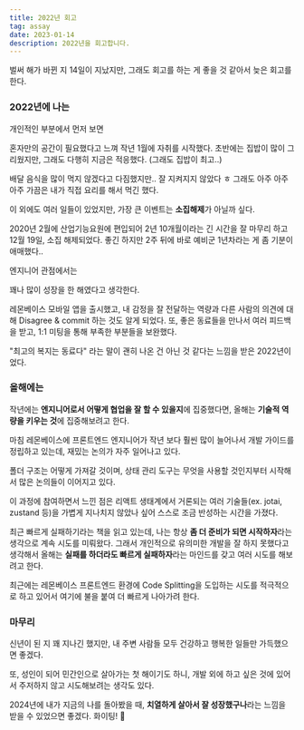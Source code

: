 ```yaml
---
title: 2022년 회고
tag: assay
date: 2023-01-14
description: 2022년을 회고합니다.
---
```


벌써 해가 바뀐 지 14일이 지났지만, 그래도 회고를 하는 게 좋을 것 같아서 늦은 회고를 한다.

### 2022년에 나는

개인적인 부분에서 먼저 보면

혼자만의 공간이 필요했다고 느껴 작년 1월에 자취를 시작했다. 초반에는 집밥이 많이 그리웠지만, 그래도 다행히 지금은 적응했다. (그래도 집밥이 최고..)

배달 음식을 많이 먹지 않겠다고 다짐했지만.. 잘 지켜지지 않았다 ㅎ 그래도 아주 아주 아주 가끔은 내가 직접 요리를 해서 먹긴 했다.

이 외에도 여러 일들이 있었지만, 가장 큰 이벤트는 **소집해제**가 아닐까 싶다.

2020년 2월에 산업기능요원에 편입되어 2년 10개월이라는 긴 시간을 잘 마무리 하고 12월 19일, 소집 해제되었다. 좋긴 하지만 2주 뒤에 바로 예비군 1년차라는 게 좀 기분이 애매했다..

엔지니어 관점에서는

꽤나 많이 성장을 한 해였다고 생각한다.

레몬베이스 모바일 앱을 출시했고, 내 감정을 잘 전달하는 역량과 다른 사람의 의견에 대해 Disagree & commit 하는 것도 알게 되었다. 또, 좋은 동료들을 만나서 여러 피드백을 받고, 1:1 미팅을 통해 부족한 부분들을 보완했다.

"최고의 복지는 동료다" 라는 말이 괜히 나온 건 아닌 것 같다는 느낌을 받은 2022년이었다.


### 올해에는

작년에는 **엔지니어로서 어떻게 협업을 잘 할 수 있을지**에 집중했다면, 올해는 **기술적 역량을 키우는 것**에 집중해보려고 한다.

마침 레몬베이스에 프론트엔드 엔지니어가 작년 보다 훨씬 많이 늘어나서 개발 가이드를 정립하고 있는데, 재밌는 논의가 자주 일어나고 있다.

폴더 구조는 어떻게 가져갈 것이며, 상태 관리 도구는 무엇을 사용할 것인지부터 시작해서 많은 논의들이 이어지고 있다.

이 과정에 참여하면서 느낀 점은 리액트 생태계에서 거론되는 여러 기술들(ex. jotai, zustand 등)을 가볍게 지나치지 않았나 싶어 스스로 조금 반성하는 시간을 가졌다.

최근 빠르게 실패하기라는 책을 읽고 있는데, 나는 항상 **좀 더 준비가 되면 시작하자**라는 생각으로 계속 시도를 미뤄왔다. 그래서 개인적으로 유의미한 개발을 잘 하지 못했다고 생각해서 올해는 **실패를 하더라도 빠르게 실패하자**라는 마인드를 갖고 여러 시도를 해보려고 한다.

최근에는 레몬베이스 프론트엔드 환경에 Code Splitting을 도입하는 시도를 적극적으로 하고 있어서 여기에 불을 붙여 더 빠르게 나아가려 한다.

### 마무리

신년이 된 지 꽤 지나긴 했지만, 내 주변 사람들 모두 건강하고 행복한 일들만 가득했으면 좋겠다.

또, 성인이 되어 민간인으로 살아가는 첫 해이기도 하니, 개발 외에 하고 싶은 것에 있어서 주저하지 않고 시도해보려는 생각도 있다.

2024년에 내가 지금의 나를 돌아봤을 때, **치열하게 살아서 잘 성장했구나**라는 느낌을 받을 수 있었으면 좋겠다. 화이팅! 💪